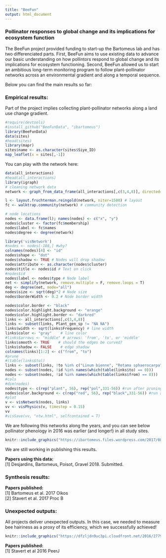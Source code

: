 ```yaml
---
title: "BeeFun"
output: html_document
---
```


### Pollinator responses to global change and its implications for ecosystem function 

The BeeFun project provided funding to start-up the Bartomeus lab and has two differenciated parts. First, BeeFun aims to use existing data to advance our basic understanding on how pollintors respond to global change and its implications for ecosystem functioning. Second, BeeFun allowed us to start an ambitious long-term monitoring program to follow plant-pollinator networks across an environmental gradient and along a temporal sequence. 

Below you can find the main results so far:
    
### Empirical results:

Part of the project implies collecting plant-pollinator networks along a land use change gradient. 

```r
#require(devtools)
#install_github("BeeFunData", "ibartomeus")
library(BeeFunData)
data(sites)
#head(sites)
library(mapr)
sites$name <- as.character(sites$Siye_ID)
map_leaflet(x = sites[,-1])
```


You can play with the network here:

```r
data(all_interactions)
#head(all_interactions)
library(igraph)
# cleaning network data
network <- graph_from_data_frame(all_interactions[,c(3,4,8)], directed=FALSE)

l <- layout.fruchterman.reingold(network, niter=1500) # layout
fc <- walktrap.community(network) # community detection

# node locations
nodes <- data.frame(l); names(nodes) <- c("x", "y")
nodes$cluster <- factor(fc$membership)
nodes$label <- fc$names
nodes$degree <- degree(network)

library('visNetwork') 
#nodes <- nodes[-188,] #why?
colnames(nodes)[4] <- "id"
nodes$shape <- "dot"  
nodes$shadow <- TRUE # Nodes will drop shadow
nodes$attribute <- as.character(nodes$cluster) 
nodes$title <- nodes$id # Text on click
#nodes$id
nodes$label <- nodes$type # Node label
net <- simplify(network, remove.multiple = F, remove.loops = T) 
deg <- degree(net, mode="all")
nodes$size <- sqrt(deg)*2 # Node size
nodes$borderWidth <- 0.2 # Node border width

nodes$color.border <- "black"
nodes$color.highlight.background <- "orange"
nodes$color.highlight.border <- "darkred"
links <- all_interactions[,c(3,4,8)]
links <- subset(links, Plant_gen_sp != "NA NA")
links$width <- sqrt(links$Frequency) # line width
links$color <- "gray"    # line color  
#links$arrows <- "middle" # arrows: 'from', 'to', or 'middle'
links$smooth <- TRUE    # should the edges be curved?
links$shadow <- FALSE    # edge shadow
colnames(links)[1:2] <- c("from", "to")
#prune
#(table(links$to))
links <- subset(links, !to %in% c("Linum bienne", "Retama sphaerocarpa"))
nodes <- subset(nodes, !id %in% names(which(table(links$to) == 0)))
nodes <- subset(nodes, !id %in% names(which(table(links$from) == 0)))
#cols
#dim(nodes)
nodes$type <- c(rep("plant", 56), rep("pol",331-56)) #run after pruning!!
nodes$color.background <- c(rep("red", 56), rep("black",331-56)) #run after pruning!!
#plot
v <- visNetwork(nodes, links)
vv <- visPhysics(v, timestep = 0.15)
vv
#visSave(vv, "ntw.html", selfcontained = T)
```   

We are following this networks along the years, and you can see below pollinator phenology in 2016 was earlier (and longer!) in all study sites.

```r
knitr::include_graphics("https://ibartomeus.files.wordpress.com/2017/08/rplot.png?w=584")
```

We are still working in publishing this results.

**Papers using this data:**  
[1] Desjardins, Bartomeus, Poisot, Gravel 2018. Submitted.  
 
### Synthesis results:  
    

**Papers published:**  
[1] Bartomeus et al. 2017 Oikos  
[2] Stavert et al. 2017 Proc B  

### Unexpected outputs:  
  
All projects deliver unexpected outputs. In this case, we needed to measure bee hairiness as a proxy of its efficiency, which we successfully achieved!      
```r
knitr::include_graphics("https://dfzljdn9uc3pi.cloudfront.net/2016/2779/1/fig-1-2x.jpg")
```

**Papers published:**  
[1] Stavert et al 2016 PeerJ